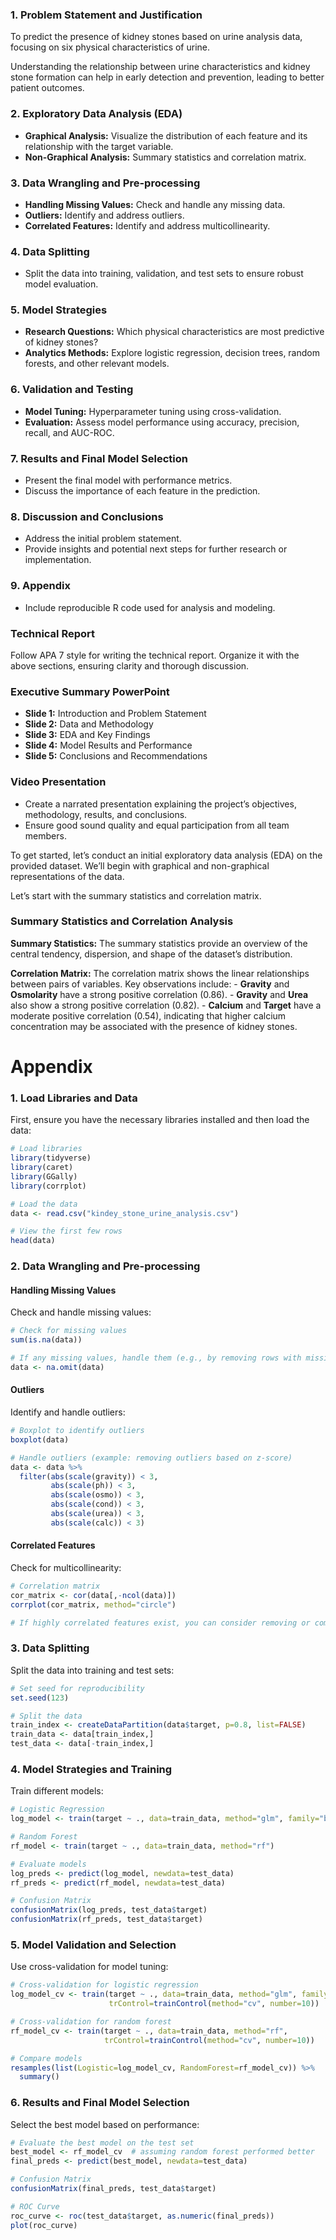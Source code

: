 ### 1. Problem Statement and Justification

To predict the presence of kidney stones based on urine analysis data, focusing on six physical characteristics of urine.

Understanding the relationship between urine characteristics and kidney stone formation can help in early detection and prevention, leading to better patient outcomes.

### 2. Exploratory Data Analysis (EDA)

-   **Graphical Analysis:** Visualize the distribution of each feature and its relationship with the target variable.
-   **Non-Graphical Analysis:** Summary statistics and correlation matrix.

### 3. Data Wrangling and Pre-processing

-   **Handling Missing Values:** Check and handle any missing data.
-   **Outliers:** Identify and address outliers.
-   **Correlated Features:** Identify and address multicollinearity.

### 4. Data Splitting

-   Split the data into training, validation, and test sets to ensure robust model evaluation.

### 5. Model Strategies

-   **Research Questions:** Which physical characteristics are most predictive of kidney stones?
-   **Analytics Methods:** Explore logistic regression, decision trees, random forests, and other relevant models.

### 6. Validation and Testing

-   **Model Tuning:** Hyperparameter tuning using cross-validation.
-   **Evaluation:** Assess model performance using accuracy, precision, recall, and AUC-ROC.

### 7. Results and Final Model Selection

-   Present the final model with performance metrics.
-   Discuss the importance of each feature in the prediction.

### 8. Discussion and Conclusions

-   Address the initial problem statement.
-   Provide insights and potential next steps for further research or implementation.

### 9. Appendix

-   Include reproducible R code used for analysis and modeling.

### Technical Report

Follow APA 7 style for writing the technical report. Organize it with the above sections, ensuring clarity and thorough discussion.

### Executive Summary PowerPoint

-   **Slide 1:** Introduction and Problem Statement
-   **Slide 2:** Data and Methodology
-   **Slide 3:** EDA and Key Findings
-   **Slide 4:** Model Results and Performance
-   **Slide 5:** Conclusions and Recommendations

### Video Presentation

-   Create a narrated presentation explaining the project's objectives, methodology, results, and conclusions.
-   Ensure good sound quality and equal participation from all team members.

To get started, let's conduct an initial exploratory data analysis (EDA) on the provided dataset. We'll begin with graphical and non-graphical representations of the data.

Let's start with the summary statistics and correlation matrix.

### Summary Statistics and Correlation Analysis

**Summary Statistics:** The summary statistics provide an overview of the central tendency, dispersion, and shape of the dataset's distribution.

**Correlation Matrix:** The correlation matrix shows the linear relationships between pairs of variables. Key observations include: - **Gravity** and **Osmolarity** have a strong positive correlation (0.86). - **Gravity** and **Urea** also show a strong positive correlation (0.82). - **Calcium** and **Target** have a moderate positive correlation (0.54), indicating that higher calcium concentration may be associated with the presence of kidney stones.

# Appendix


### 1. Load Libraries and Data

First, ensure you have the necessary libraries installed and then load the data:

```r
# Load libraries
library(tidyverse)
library(caret)
library(GGally)
library(corrplot)

# Load the data
data <- read.csv("kindey_stone_urine_analysis.csv")

# View the first few rows
head(data)
```

### 2. Data Wrangling and Pre-processing

#### Handling Missing Values

Check and handle missing values:

```r
# Check for missing values
sum(is.na(data))

# If any missing values, handle them (e.g., by removing rows with missing values)
data <- na.omit(data)
```

#### Outliers

Identify and handle outliers:

```r
# Boxplot to identify outliers
boxplot(data)

# Handle outliers (example: removing outliers based on z-score)
data <- data %>%
  filter(abs(scale(gravity)) < 3,
         abs(scale(ph)) < 3,
         abs(scale(osmo)) < 3,
         abs(scale(cond)) < 3,
         abs(scale(urea)) < 3,
         abs(scale(calc)) < 3)
```

#### Correlated Features

Check for multicollinearity:

```r
# Correlation matrix
cor_matrix <- cor(data[,-ncol(data)])
corrplot(cor_matrix, method="circle")

# If highly correlated features exist, you can consider removing or combining them
```

### 3. Data Splitting

Split the data into training and test sets:

```r
# Set seed for reproducibility
set.seed(123)

# Split the data
train_index <- createDataPartition(data$target, p=0.8, list=FALSE)
train_data <- data[train_index,]
test_data <- data[-train_index,]
```

### 4. Model Strategies and Training

Train different models:

```r
# Logistic Regression
log_model <- train(target ~ ., data=train_data, method="glm", family="binomial")

# Random Forest
rf_model <- train(target ~ ., data=train_data, method="rf")

# Evaluate models
log_preds <- predict(log_model, newdata=test_data)
rf_preds <- predict(rf_model, newdata=test_data)

# Confusion Matrix
confusionMatrix(log_preds, test_data$target)
confusionMatrix(rf_preds, test_data$target)
```

### 5. Model Validation and Selection

Use cross-validation for model tuning:

```r
# Cross-validation for logistic regression
log_model_cv <- train(target ~ ., data=train_data, method="glm", family="binomial",
                      trControl=trainControl(method="cv", number=10))

# Cross-validation for random forest
rf_model_cv <- train(target ~ ., data=train_data, method="rf",
                     trControl=trainControl(method="cv", number=10))

# Compare models
resamples(list(Logistic=log_model_cv, RandomForest=rf_model_cv)) %>%
  summary()
```

### 6. Results and Final Model Selection

Select the best model based on performance:

```r
# Evaluate the best model on the test set
best_model <- rf_model_cv  # assuming random forest performed better
final_preds <- predict(best_model, newdata=test_data)

# Confusion Matrix
confusionMatrix(final_preds, test_data$target)

# ROC Curve
roc_curve <- roc(test_data$target, as.numeric(final_preds))
plot(roc_curve)
```




